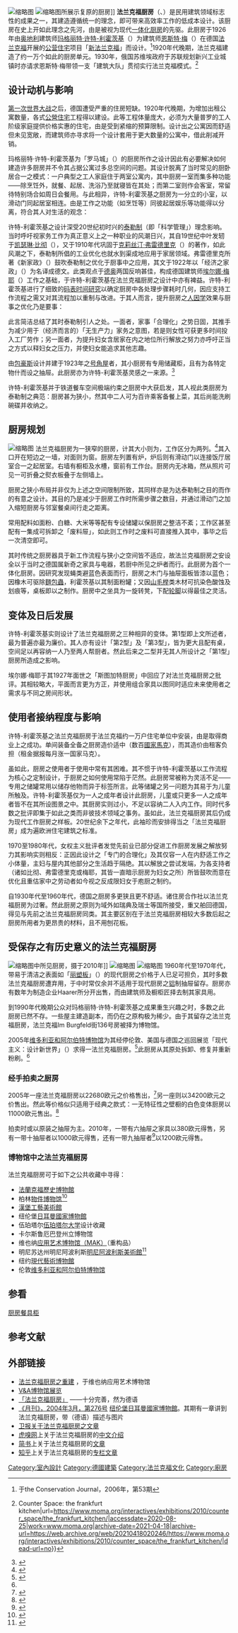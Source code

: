 {{NoteTA
|G1=DE Places
|G2=PoliticiansUK
}}
[[File:Frankfurterkueche.jpg|缩略图]]
[[File:Frankfurter-kueche-vienna.JPG|缩略图]]所展示复原的厨房]]
'''法兰克福厨房'''（{{lang-de|Frankfurter Küche}}、{{lang-en|Frankfurt kitchen}}）是民用建筑领域标志性的成果之一，其建造遵循统一的理念，即可带来高效率工作的低成本设计。该厨房在史上开如此理念之先河，由是被视为现代[[厨房|一体化厨房]]的先驱。此厨房于1926年由[[奥地利|奥地利]]建筑师[[玛格丽特·许特-利霍茨基|玛格丽特·许特-利霍茨基]]（{{lang-de|Margarete Schütte-Lihotzky}}）为建筑师[[恩斯特·梅|恩斯特·梅]]（{{lang-de|Ernst May}}）在德国[[法兰克福|法兰克福]]开展的[[公營住宅|公营住宅]]项目「[[新法兰克福|新法兰克福]]」而设计。<ref name="Melching 2006">{{Cite web|url=http://www.vam.ac.uk/res_cons/conservation/journal/number_53/frankfurt/index.html|title=Frankfurt Kitchen: patina follows function|author=Karen Melching|access-date=2020-11-09|archive-date=2009-12-18|archive-url=https://web.archive.org/web/20091218121255/http://www.vam.ac.uk/res_cons/conservation/journal/number_53/frankfurt/index.html|dead-url=yes}}于the Conservation Journal，2006年，第53期</ref>1920年代晚期，法兰克福建造了约一万个如此的厨房单元。1930年，俄国苏维埃政府于苏联规划新兴工业城镇时亦请求恩斯特·梅带领一支「建筑大队」贯彻实行法兰克福模式。<ref>{{Cite web|title=MoMA {{!}} Counter Space: the frankfurt kitchen|url=https://www.moma.org/interactives/exhibitions/2010/counter_space/the_frankfurt_kitchen/|accessdate=2020-08-25|work=www.moma.org|archive-date=2021-04-18|archive-url=https://web.archive.org/web/20210418020246/https://www.moma.org/interactives/exhibitions/2010/counter_space/the_frankfurt_kitchen/|dead-url=no}}</ref>

== 设计动机与影响 ==
[[第一次世界大战|第一次世界大战]]之后，德国遭受严重的住房短缺。1920年代晚期，为增加出租公寓数量，各式[[公營住宅|公營住宅]]工程得以建设。此等工程体量庞大，必须为大量普罗的工人阶级家庭提供价格实惠的住宅，由是受到紧缩的预算限制。设计出之公寓因而舒适但未见宽敞，而建筑师亦寻求将一个设计套用于更大数量的公寓中，借此削减开销。

玛格丽特·许特-利霍茨基为「罗马城」（{{Lang-de|Römerstadt}}）的厨房所作之设计因此有必要解决如何建造许多厨房并不令其占据公寓过多总空间的问题。其设计脱离了当时常见的厨卧居合一之模式：一户典型之工人家庭住于两室公寓内，其中厨房一室而集多种功能——除烹饪外，就餐、起居、洗浴乃至就寝皆在其处；而第二室则作会客室，常留待特别场合如周日会餐用。与此相异，许特-利霍茨基之厨房为一分立的小室，以滑动门同起居室相连。由是工作之功能（如烹饪等）同彼起居娱乐等功能得以分离，符合其人对生活的观念：
{{Cquote|Erstens besteht es in ''Arbeit'', und zweitens in ''Ausruhen, Gesellschaft, Genuß.<br />
首先，它（指生活）是''工作''，其次才是''休闲、陪伴、欢愉。''|author=玛格丽特·许特-利霍茨基|source=《Schlesisches Heim》杂志，1921年，第8期}}


许特-利霍茨基之设计深受20世纪初时兴的[[泰勒制|泰勒制]]（即「科学管理」）理念影响。当时呼吁视家务工作为真正意义上之一种职业的风潮日兴，其自19世纪中叶发轫于[[凯瑟琳·比彻|凯瑟琳·比彻]]（{{lang-en|Catharine Beecher}}），又于1910年代巩固于[[克莉丝汀·弗雷德里克|克莉丝汀·弗雷德里克]]（{{lang-en|Christine Frederick}}）的著作，如此风潮之下，泰勒制所倡的工业优化也就水到渠成地应用于家居领域。弗雷德里克所著《新家政》（{{Lang-en|The New Housekeeping}}）鼓吹泰勒制之优化于厨事中之应用，其文于1922年以「经济之家政」（{{Lang-de|Die rationelle Haushaltsführung}}）为名译成德文。此类观点于[[德国|德]][[奥地利|奥]]两国反响甚佳，构成德国建筑师[[埃尔娜·梅耶|埃尔娜·梅耶]]（{{lang-de|Erna Meyer}}）工作之基础，于许特-利霍茨基在法兰克福厨房之设计中亦有裨益。许特-利霍茨基进行了细致的[[碼錶時間研究|码表时间研究]]以确定厨房中各处理步骤耗时几何，因应支持工作流程之需又对其流程加以重制与改进。于其人而言，提升厨房之[[人因工程学|人因学]]效果与厨事之优化乃是要事：
{{Cquote|Das Problem, die Arbeit der Hausfrau rationeller zu gestalten, ist fast für alle Schichten der Bevölkerung von gleicher Wichtigkeit. Sowohl die Frauen des Mittelstandes, die vielfach ohne irgendwelche Hilfe im Haus wirtschaften, als auch Frauen des Arbeiterstandes, die häufig noch anderer Berufsarbeit nachgehen müssen, sind so überlastet, daß ihre Überarbeitung auf die Dauer nicht ohne Folgen für die gesamte Volksgesundheit bleiben kann.<br />
让家庭主妇的工作变得更合理，这样的问题对社会上所有阶层都一样重要。中产阶级女性经常在家里没有任何帮手（也就是说没有仆人）的情况下劳作，工人阶级女性则经常还得做其他的营生，她们都过度劳累到了一定的程度，以至她们的压力肯定会普遍地对[[公共健康|公共健康]]造成严重的后果。|author=玛格丽特·许特-利霍茨基|source=《新法兰克福》杂志（{{Lang-de|Das neue Frankfurt}}），1926年-1927年，第5期}}

此言简洁总结了其时泰勒制引人之处。一面者，家事「合理化」之势日固，其推手为减少用于（经济而言的）「无生产力」家务之意图，若是则女性可获更多时间投入工厂劳作；另一面者，为提升妇女含居家在内之地位所行解放之努力亦呼吁正当之方式以释妇女之压力，并使妇女能追求其他志趣。

由[[包豪斯|包豪斯]]设计并建于1923年之[[号角屋|号角屋]]者，其小厨房有专用储藏柜，且有为各特定物什而设之抽屉。此厨房亦为许特-利霍茨基灵感之一来源。<ref>{{Cite book|editor1=Markgraf|editor2=Monika|year=2018|title=Bauhaus World Heritage Site (English edition)|publisher=Spector Books|location=莱比锡}}</ref>

许特-利霍茨基并于铁道餐车空间极端约束之厨房中大获启发，其人视此类厨房为泰勒制之典范：厨房甚为狭小，然其中二人可为百许乘客备餐上菜，其后尚能洗刷碗碟并收纳之。{{Citation needed}}

== 厨房规划 ==
[[File:FK3.jpg|缩略图]]
法兰克福厨房为一狭窄的厨房，计其大小则为{{Convert|1.9|x|3.4|m|ft|abbr=on}}，工作区分为两列。<ref>{{Cite news|title=Radical and chic|date=2006-04-01|url=https://www.theguardian.com/lifeandstyle/2006/apr/01/homes1|newspaper=The Guardian|accessdate=2020-11-09|archive-date=2020-11-18|archive-url=https://web.archive.org/web/20201118200324/https://www.theguardian.com/lifeandstyle/2006/apr/01/homes1|dead-url=no}}</ref>其入口开在短边之一墙，对面则为窗。厨房左列置有炉，炉后则有滑动门以连接饭厅居室合一之起居室。右墙有橱柜及水槽，窗前有工作台。厨房内无冰箱，然从照片可见一可折叠之熨衣板叠于左侧墙上。

厨房之狭小布局并非仅为上述之空间限制所致，其同样亦是为达泰勒制之目的而作的有意之设计。其目的乃是减少于厨房工作时所需步骤之数目，并通过滑动门之加入缩短厨房与邻室餐桌间行走之距离。

常用配料如面粉、白糖、大米等等配有专设储罐以保厨房之整洁不紊；工作区甚至配有一集成可拆卸之「废料屉」，如此则工作时之废料可直接推入其中，事毕之后一次清空即可。

其时传统之厨房器具于新工作流程与狭小之空间皆不适应，故法兰克福厨房之安设全以于当时之德国属新奇之家具与电器，若厨中所见之炉者而行。此厨房为首个一体化厨房。因研究发现蝇类避蓝色表面而行，厨房之木门与抽屉面板皆漆以蓝色；因橡木可驱除[[麵包蟲|麵包蟲]]，利霍茨基以其制面粉罐；又因[[水青冈属|山毛榉]]类木材可抗染色酸蚀及划痕等，桌板即以之制作。厨房中之坐具为一旋转凳，下配[[轮脚|轮脚]]以得最佳之灵活。{{Citation needed}}

== 变体及日后发展 ==
{{Unreferenced section|time=2020-11-10T12:47:09+00:00}}
许特-利霍茨基实则设计了法兰克福厨房之三种相异的变体。第1型即上文所述者，最为普遍亦最为廉价。其人亦有设计「第2型」及「第3型」，皆为更大且配有桌，空间足以再容纳一人乃至两人帮厨者。然此后来之二型并无其人所设计之「第1型」厨房所造成之影响。

埃尔娜·梅耶于其1927年面世之「斯图加特厨房」中回应了对法兰克福厨房之批评。其相较略大，平面而言更为方正，并使用组合家具以图同时适应未来使用者之需求与不同之房间形状。

== 使用者接纳程度与影响 ==
{{Unreferenced section|time=2020-11-10T12:47:09+00:00}}
许特-利霍茨基之法兰克福厨房于法兰克福约一万户住宅单位中安装，由是取得商业上之成功。单间装备全备之厨房造价适中（数百[[國家馬克|國家馬克]]），而其造价由租客负担（租金据报每月涨一国家马克）。

虽如此，厨房之使用者于使用中常有其困难。其不惯于许特-利霍茨基以工作流程为核心之定制设计，于厨房之如何使用常陷于茫然。此厨房常被称为灵活不足——专用之储罐常用以储存他物而异于标签所言。此等储罐之另一问题为其易于为儿童所触及。许特-利霍茨基仅为一人之成年者设计此厨房，儿童或只更多一人之成年者皆不在其所设图景之中。其厨房实则过小，不足以容纳二人入内工作。同时代多数之批评即集于如此之类而非彼技术领域之事务。虽如此，法兰克福厨房其后仍成为现代工作厨房之样板。20世纪余下之年代，此袖珍而安排得当之「法兰克福厨房」成为遍欧洲住宅建筑之标准。

1970至1980年代，女权主义批评者发觉先前业已部分促进工作厨房发展之解放努力其影响实则相反：正因此设计之「专门的合理化」及其仅容一人在内舒适工作之小体量，主妇与屋内其他部分之生活趋于隔绝。其以解放之尝试发端，为各支持者（诸如比彻、弗雷德里克或梅耶，其皆一直暗示厨房为妇女之所）所皆鼓吹而意在优化且重估家中之劳动者如今视之反成限妇女于庖厨之制约。

自1930年代至1960年代，德国之厨房多更狭且更不舒适。诸住房合作社以法兰克福厨房为过奢。然此厨房之原则为域外如瑞典及瑞士等国所接受，重又舶回德国，得见与先前之法兰克福厨房同类。其主要区别在于法兰克福厨房相较大多数后起之厨房所用者为更昂贵的材料，且不用刨花板。

== 受保存之有历史意义的法兰克福厨房 ==
[[File:The_Frankfurt_Kitchen.jpg|缩略图]]中所见厨房，摄于2010年]]
[[File:Frankfurt-Kitchen,_kitchen_cabinet_(1).jpg|缩略图]]
[[File:Frankfurt-Kitchen_Drawers.jpg|缩略图]]
1960年代至1970年代，带易于清洁之表面如「[[丽塑板|丽塑板]]」（{{Lang-de|Resopal}}）的现代厨房之价格于人已足可担负，其时多数法兰克福厨房遭弃用，于中时常仅余并不适用于现代厨房之[[铝|铝]]制抽屉留存。厨房亦有数年为制造企业Haarer所分开出售，而由建筑师及橱柜匠择去制其家具用。

到1990年代晚期公众对玛格丽特·许特-利霍茨基之成果重生兴趣之时，多数之此厨房已然不存。一些屋主建造副本，而仍在之原构极为稀少。由于其留存之法兰克福厨房，法兰克福Im Burgfeld街136号房被择为博物馆。

2005年[[维多利亚和阿尔伯特博物馆|维多利亚和阿尔伯特博物馆]]为其经停伦敦、美国与德国之巡回展览「现代主义：设计新世界」（{{Lang-en|Modernism: Designing a New World}}）求得一法兰克福厨房。<ref>{{Cite web |url=http://www.vam.ac.uk/vastatic/microsites/1331_modernism/highlights_18.html |title=„Modernism: Designing a new World“ of the Victoria and Albert Museum |access-date=2020-11-09 |archive-date=2013-11-09 |archive-url=https://web.archive.org/web/20131109111316/http://www.vam.ac.uk/vastatic/microsites/1331_modernism/highlights_18.html |dead-url=no }}</ref>此厨房从其原处拆卸、修复并重新粉刷。<ref name="Melching 2006" />

=== 经手拍卖之厨房 ===
2005年一座法兰克福厨房以22680欧元之价格售出，<ref>{{Cite web|title=Edelstahl glänzt|publisher=Quittenbaum|url=http://www.quittenbaum.de/newsletter/qb_050608.html|date=2005-06-08|accessdate=2009-08-11|archiveurl=https://web.archive.org/web/20070929044830/http://www.quittenbaum.de/newsletter/qb_050608.html|archivedate=2007-09-29}}</ref>另一座则以34200欧元之价售出。然此等价格似只适用于经典之款式：一无特征性之壁橱的白色变体厨房以11000欧元售出。<ref>{{Cite web|title=Archived copy|publisher=Quittenbaum|url=http://catalog.quittenbaum.de/object_detail_Frankfurter_Kueche_Schuette_Lihotzky_Margarete_Fa_Grumbach_Frankfurt_28zugeschrieben293B_fuer_das_staedtische_Hochbauamt_Frankfurt__46133__list_objects__M_079__0__ger|accessdate=2009-08-11|archiveurl=https://web.archive.org/web/20090504060916/http://catalog.quittenbaum.de/object_detail_Frankfurter_Kueche_Schuette_Lihotzky_Margarete_Fa_Grumbach_Frankfurt_28zugeschrieben293B_fuer_das_staedtische_Hochbauamt_Frankfurt__46133__list_objects__M_079__0__ger|archivedate=2009-05-04}}</ref>

拍卖时或以原装之抽屉为主。2010年，一带有六抽屉之家具以380欧元得售，另有一带十抽屉者以1000欧元得售，还有一带九抽屉者<ref>{{Cite web|url=http://www.herr-auktionen.de/katalog/66/designklassiker/Seiten/L394.htm|title=Herr Auktionen|access-date=2020-11-09|archive-date=2010-08-31|archive-url=https://web.archive.org/web/20100831081127/http://www.herr-auktionen.de/katalog/66/designklassiker/Seiten/L394.htm|dead-url=yes}}</ref>以1200欧元得售。

=== 博物馆中之法兰克福厨房 ===
法兰克福厨房可于如下之公共收藏中寻得：

* [[法蘭克福歷史博物館|法蘭克福歷史博物館]]
* 柏林[[德意志工藝聯盟|物件博物馆]]<ref>{{Cite web|title=Instruction Manual for a "Frankfurt Kitchen" in the Werkbundarchiv|url=http://www.museumderdinge.de/program/open_depot/index.php|publisher=Museum der Dinge|accessdate=2015-03-09|archiveurl=https://web.archive.org/web/20150402102733/http://www.museumderdinge.de/program/open_depot/index.php|archivedate=2015-04-02}}</ref>
* [[漢堡工藝美術館|漢堡工藝美術館]]
* 纽伦堡[[日耳曼國家博物館|日耳曼國家博物館]]
* 伍珀塔尔[[伍珀塔尔大学|伍珀塔尔大学]]设计收藏
* 卡尔斯鲁厄巴登州立博物馆
* 维也纳[[应用艺术博物馆|应用艺术博物馆（MAK）]]（重构品）
* 明尼苏达州明尼阿波利斯[[明尼阿波利斯美術館|明尼阿波利斯美術館]]<ref name="MIA">{{Cite web|title=Frankfurt Kitchen|url=https://collections.artsmia.org/index.php?page=detail&id=95937|accessdate=2013-08-13|author=Minneapolis Institute of Arts|publisher=Minneapolis Institute of Arts}}</ref>
* 纽约[[現代藝術博物館|現代藝術博物館]]
* 伦敦[[维多利亚和阿尔伯特博物馆|维多利亚和阿尔伯特博物馆]]

== 参看 ==
[[厨房餐具柜|厨房餐具柜]]
{{Portal|建筑}}

== 参考文献 ==
{{Reflist}}

== 外部链接 ==
* [http://www.mak.at/en/collection/study_collection/studiensammlung_artikel/the_frankfurt_kitchen/the_frankfurt_kitchen 法兰克福厨房之重建] {{Wayback|url=http://www.mak.at/en/collection/study_collection/studiensammlung_artikel/the_frankfurt_kitchen/the_frankfurt_kitchen |date=20120927063852 }} ，于维也纳应用艺术博物馆
* [http://www.vam.ac.uk/vastatic/microsites/1331_modernism/highlights_18.html V&A博物馆展览] {{Wayback|url=http://www.vam.ac.uk/vastatic/microsites/1331_modernism/highlights_18.html |date=20131109111316 }}
* [https://web.archive.org/web/20070621183122/http://www.uni-stuttgart.de/iwe/personen/kuhn/text/kuhn-frankfurterkueche.pdf 「法兰克福厨房」] ——十分完善，然为德语
* [https://web.archive.org/web/20120204074828/http://www.gnm.de/Download/ma/maerz_2004.pdf 《月刊》，2004年3月，第276号] [[纽伦堡|纽伦堡]][[日耳曼國家博物館|日耳曼國家博物館]]。其期有一章讲到法兰克福厨房，带（德语）描述与图片
* [https://www.theguardian.com/weekend/story/0,,1742906,00.html 卫报关于法兰克福厨房之文章]
* [[虎嗅|虎嗅网]]上关于法兰克福厨房的[https://www.huxiu.com/article/304116.html 中文介绍] {{Wayback|url=https://www.huxiu.com/article/304116.html |date=20201109141200 }}
* [[简书|简书]]上关于法兰克福厨房的[https://www.jianshu.com/p/521f95968086 文章] {{Wayback|url=https://www.jianshu.com/p/521f95968086 |date=20201117103930 }}
* [[知乎|知乎]]上关于法兰克福厨房的[https://zhuanlan.zhihu.com/p/22426583 专栏文章] {{Wayback|url=https://zhuanlan.zhihu.com/p/22426583 |date=20201109131022 }}

{{DEFAULTSORT:Frankfurt Kitchen}}


[[Category:室內設計|Category:室內設計]]
[[Category:德國建築|Category:德國建築]]
[[Category:法兰克福文化|Category:法兰克福文化]]
[[Category:廚房|Category:廚房]]
